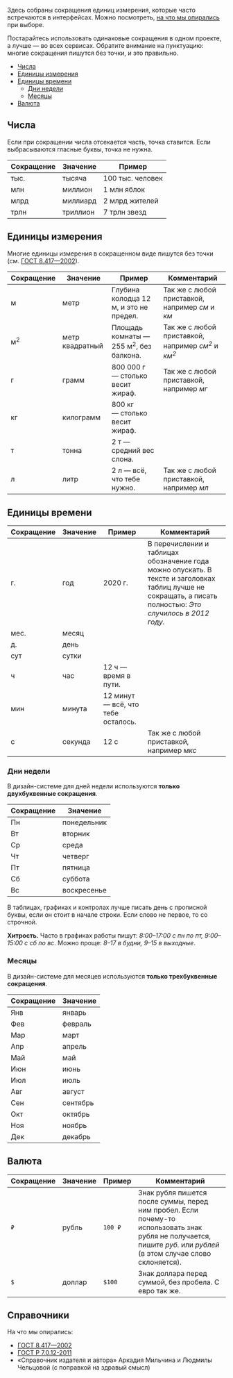 Здесь собраны сокращения единиц измерения, которые часто встречаются в интерфейсах.
Можно посмотреть, [на что мы опирались](#справочники) при выборе.

Постарайтесь использовать одинаковые сокращения в одном проекте, а лучше — во всех сервисах.
Обратите внимание на пунктуацию: многие сокращения пишутся без точки, и это правильно.

- [Числа](#числа)
- [Единицы измерения](#единицы-измерения)
- [Единицы времени](#единицы-времени)
  - [Дни недели](#дни-недели)
  - [Месяцы](#месяцы)
- [Валюта](#валюта)

## Числа

Если при сокращении числа отсекается часть, точка ставится. Если выбрасываются гласные буквы, точка не нужна.

| Сокращение | Значение | Пример           |
| ---------- | -------- | ---------------- |
| тыс.       | тысяча   | 100 тыс. человек |
| млн        | миллион  | 1 млн яблок      |
| млрд       | миллиард | 2 млрд жителей   |
| трлн       | триллион | 7 трлн звезд     |

## Единицы измерения

Многие единицы измерения в сокращенном виде пишутся без точки (см. [ГОСТ 8.417—2002](https://ru.wikisource.org/wiki/ГОСТ_8.417—2002)).

| Сокращение    | Значение        | Пример                                            | Комментарий                                                             |
| ------------- | --------------- | ------------------------------------------------- | ----------------------------------------------------------------------- |
| м             | метр            | Глубина колодца 12 м, и это не предел.            | Так же с любой приставкой, например _см_ и _км_                         |
| м<sup>2</sup> | метр квадратный | Площадь комнаты — 255 м<sup>2</sup>, без балкона. | Так же с любой приставкой, например _см<sup>2</sup>_ и _км<sup>2</sup>_ |
| г             | грамм           | 800 000 г — столько весит жираф.                  | Так же с любой приставкой, например _мг_                                |
| кг            | килограмм       | 800 кг — столько весит жираф.                     |                                                                         |
| т             | тонна           | 2 т — средний вес слона.                          |                                                                         |
| л             | литр            | 2 л — всё, что тебе нужно.                        | Так же с любой приставкой, например _мл_                                |

## Единицы времени

| Сокращение | Значение | Пример                             | Комментарий                                                                                                                                                  |
| ---------- | -------- | ---------------------------------- | ------------------------------------------------------------------------------------------------------------------------------------------------------------ |
| г.         | год      | 2020 г.                            | В перечислении и таблицах обозначение года можно опускать. В тексте и заголовках таблиц лучше не сокращать, а писать полностью: _Это случилось в 2012 году._ |
| мес.       | месяц    |                                    |                                                                                                                                                              |
| д.         | день     |                                    |                                                                                                                                                              |
| сут        | сутки    |                                    |
| ч          | час      | 12 ч — время в пути.               |                                                                                                                                                              |
| мин        | минута   | 12 минут — всё, что тебе осталось. |                                                                                                                                                              |
| с          | секунда  | 12 c                               | Так же с любой приставкой, например _мкс_                                                                                                                    |

### Дни недели

В дизайн-системе для дней недели используются **только двухбуквенные сокращения**.

| Сокращение | Значение    |
| ---------- | ----------- |
| Пн         | понедельник |
| Вт         | вторник     |
| Ср         | среда       |
| Чт         | четверг     |
| Пт         | пятница     |
| Сб         | суббота     |
| Вс         | воскресенье |

В таблицах, графиках и контролах лучше писать день с прописной буквы,
если он стоит в начале строки. Если слово не первое, то со строчной.

**Хитрость.**
Часто в графиках работы пишут: _8:00–17:00 с пн по пт, 9:00–15:00 с сб по вс_.
Можно проще: _8–17 в будни, 9–15 в выходные_.

### Месяцы

В дизайн-системе для месяцев используются **только трехбуквенные сокращения**.

| Сокращение | Значение |
| ---------- | -------- |
| Янв        | январь   |
| Фев        | февраль  |
| Мар        | март     |
| Апр        | апрель   |
| Май        | май      |
| Июн        | июнь     |
| Июл        | июль     |
| Авг        | август   |
| Сен        | сентябрь |
| Окт        | октябрь  |
| Ноя        | ноябрь   |
| Дек        | декабрь  |

## Валюта

| Сокращение | Значение | Пример  | Комментарий                                                                                                                                                          |
| ---------- | -------- | ------- | -------------------------------------------------------------------------------------------------------------------------------------------------------------------- |
| `₽`        | рубль    | `100 ₽` | Знак рубля пишется после суммы, перед ним пробел. Если почему-то использовать знак рубля не получается, пишите _руб._ или _рублей_ (в этом случае слово склоняется). |
| `$`        | доллар   | `$100`  | Знак доллара перед суммой, без пробела. С евро так же.                                                                                                               |

## Справочники

На что мы опирались:

- [ГОСТ 8.417—2002](https://ru.wikisource.org/wiki/ГОСТ_8.417—2002)
- [ГОСТ Р 7.0.12-2011](http://new.gramota.ru/spravka/docs?layout=item&id=16_15)
- «Справочник издателя и автора» Аркадия Мильчина и Людмилы Чельцовой (с поправкой на здравый смысл)
